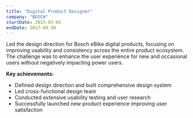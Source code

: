 ```yaml
---
title: "Digital Product Designer"
company: "BOSCH"
startDate: 2015-03-01
endDate: 2017-09-30
---
```


Led the design direction for Bosch eBike digital products, focusing on improving usability and consistency across the entire product ecosystem. The challenge was to enhance the user experience for new and occasional users without negatively impacting power users.

**Key achievements:**
- Defined design direction and built comprehensive design system
- Led cross-functional design team
- Conducted extensive usability testing and user research
- Successfully launched new product experience improving user satisfaction